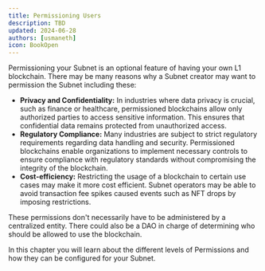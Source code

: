 ```yaml
---
title: Permissioning Users
description: TBD
updated: 2024-06-28
authors: [usmaneth]
icon: BookOpen
---
```


Permissioning your Subnet is an optional feature of having your own L1 blockchain. There may be many reasons why a Subnet creator may want to permission the Subnet including these:

- **Privacy and Confidentiality:** In industries where data privacy is crucial, such as finance or healthcare, permissioned blockchains allow only authorized parties to access sensitive information. This ensures that confidential data remains protected from unauthorized access.
- **Regulatory Compliance:** Many industries are subject to strict regulatory requirements regarding data handling and security. Permissioned blockchains enable organizations to implement necessary controls to ensure compliance with regulatory standards without compromising the integrity of the blockchain.
- **Cost-efficiency:** Restricting the usage of a blockchain to certain use cases may make it more cost efficient. Subnet operators may be able to avoid transaction fee spikes caused events such as NFT drops by imposing restrictions.

These permissions don't necessarily have to be administered by a centralized entity. There could also be a DAO in charge of determining who should be allowed to use the blockchain. 

In this chapter you will learn about the different levels of Permissions and how they can be configured for your Subnet.
